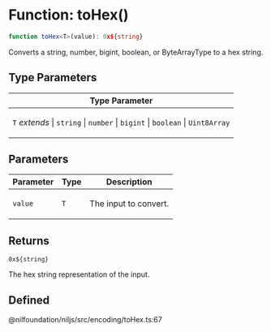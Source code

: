 # Function: toHex()

```ts
function toHex<T>(value): 0x${string}
```

Converts a string, number, bigint, boolean, or ByteArrayType to a hex string.

## Type Parameters

<table>
<thead>
<tr>
<th>Type Parameter</th>
</tr>
</thead>
<tbody>
<tr>
<td>

`T` *extends* 
  \| `string`
  \| `number`
  \| `bigint`
  \| `boolean`
  \| `Uint8Array`

</td>
</tr>
</tbody>
</table>

## Parameters

<table>
<thead>
<tr>
<th>Parameter</th>
<th>Type</th>
<th>Description</th>
</tr>
</thead>
<tbody>
<tr>
<td>

`value`

</td>
<td>

`T`

</td>
<td>

The input to convert.

</td>
</tr>
</tbody>
</table>

## Returns

`0x${string}`

The hex string representation of the input.

## Defined  
@nilfoundation/niljs/src/encoding/toHex.ts:67
